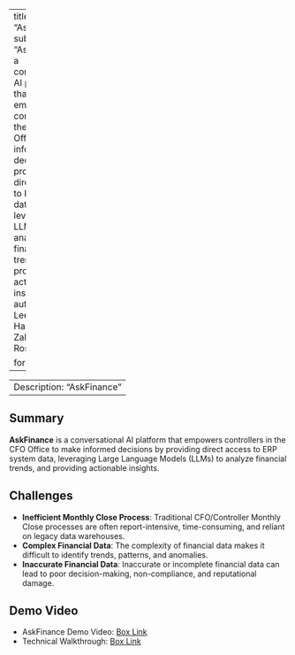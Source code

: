 
---
title: "AskFinance"
subtitle: "AskFinance is a conversational AI platform that empowers controllers in the CFO Office to make informed decisions by providing direct access to ERP system data, leveraging LLMs to analyze financial trends, and providing actionable insights."
author: Angel Lee, Shirley Han, Sahaj Zalavadia, OJ Ross Dua

format: html
---

---
Description: "AskFinance"
---

## Summary
**AskFinance** is a conversational AI platform that empowers controllers in the CFO Office to make informed decisions by providing direct access to ERP system data, leveraging Large Language Models (LLMs) to analyze financial trends, and providing actionable insights.

## Challenges
- **Inefficient Monthly Close Process**: Traditional CFO/Controller Monthly Close processes are often report-intensive, time-consuming, and reliant on legacy data warehouses.
- **Complex Financial Data**: The complexity of financial data makes it difficult to identify trends, patterns, and anomalies.
- **Inaccurate Financial Data**: Inaccurate or incomplete financial data can lead to poor decision-making, non-compliance, and reputational damage.

## Demo Video
- AskFinance Demo Video: [Box Link](https://ibm.box.com/s/psloleqooumug2bcarn5a01eewarete3)
- Technical Walkthrough: [Box Link](https://ibm.box.com/s/ks7qop14txptmi53l2lsn7rwki0xb60h)

